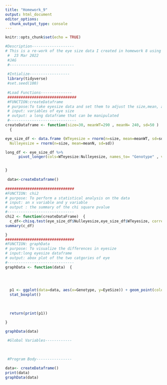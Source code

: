 ```yaml
---
title: "Homework_9"
output: html_document
editor_options: 
  chunk_output_type: console
---
```


```r
knitr::opts_chunk$set(echo = TRUE)
```



```r

#Description-------------------
# This is a re-work of the eye size data I created in homework 8 using structural programming
 #  23 Mar 2022
 #JAG
 #-----------------------------
 
 #Intialize------------------
 library(tidyverse)
 #set.seed(100)
 
 #Load Functions--------------
 ###############################
 #FUNCTION:createDataframe
 # purpose:To take eyesize data and set them to adjust the size,mean, and SD affects the output
 # input: variables of eye size
 # output: a long dataframe that can be manipulated
 #------------------------------
createDataframe <- function(size=30, meanWT=290 , meanN= 240, sd=50 )
  {

eye_size_df <- data.frame (WTeyesize = rnorm(n=size, mean=meanWT, sd=sd),
  Nulleyesize = rnorm(n=size, mean=meanN, sd=sd))

long_df <- eye_size_df %>%
      pivot_longer(cols=WTeyesize:Nulleyesize, names_to= "Genotype" , values_to= "EyeSize") 


}
 
 data<-createDataframe()
 
###############################
#FUNCTION: chi2
# purpose: To perform a statistical analysis on the data
# input: an x variable and y variable 
# output : the summary of the chi square pvalue
#------------------------------
chi2 <- function(createDataFrame)  {
  c_df<-chisq.test(eye_size_df$Nulleyesize,eye_size_df$WTeyesize, correct=FALSE)
summary(c_df)

}
###############################
#FUNCTION: graphData
# purpose: To visualize the differences in eyesize
# input:long eyesize dataframe
# output: abox plot of the two catgories of eye
#------------------------------
graphData <- function(data)  {
  
 
  

  p1 <- ggplot(data=data, aes(x=Genotype, y=EyeSize)) + geom_point(color="white" , fill="purple", size=0.2) +
  stat_boxplot()
  
  
  
  return(print(p1))
  
}

graphData(data)

 #Global Variables------------
 
 
 
 #Program Body----------------
 
data<- createDataframe()
print(data)
graphData(data)

```


